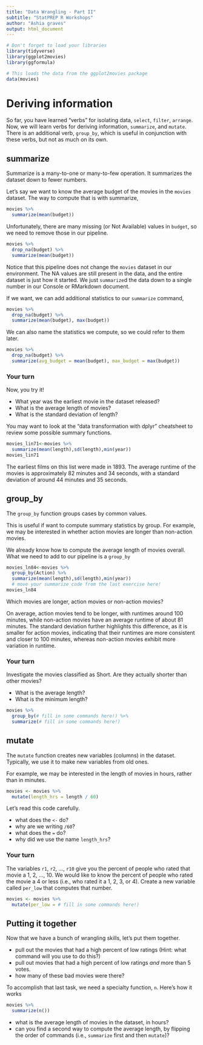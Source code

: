 ```yaml
---
title: "Data Wrangling - Part II"
subtitle: "StatPREP R Workshops"
author: "Ashia graves"
output: html_document
---
```


```r
# Don't forget to load your libraries
library(tidyverse)
library(ggplot2movies)
library(ggformula)
```

```r
# This loads the data from the ggplot2movies package
data(movies)
```

# Deriving information

So far, you have learned "verbs" for isolating data, `select`, `filter`, `arrange`. Now, we will learn verbs for deriving information, `summarize`, and `mutate`. There is an additional verb, `group_by`, which is useful in conjunction with these verbs, but not as much on its own.

## summarize

Summarize is a many-to-one or many-to-few operation. It summarizes the dataset down to fewer numbers.

Let's say we want to know the average budget of the movies in the `movies` dataset. The way to compute that is with summarize,

```r
movies %>%
  summarize(mean(budget))
```

Unfortunately, there are many missing (or Not Available) values in `budget`, so we need to remove those in our pipeline.

```r
movies %>%
  drop_na(budget) %>%
  summarize(mean(budget))
```

Notice that this pipeline does not change the `movies` dataset in our environment. The NA values are still present in the data, and the entire dataset is just how it started. We just `summarize`d the data down to a single number in our Console or RMarkdown document.

If we want, we can add additional statistics to our `summarize` command,

```r
movies %>%
  drop_na(budget) %>%
  summarize(mean(budget), max(budget))
```

We can also name the statistics we compute, so we could refer to them later.

```r
movies %>%
  drop_na(budget) %>%
  summarize(avg_budget = mean(budget), max_budget = max(budget))
```

### Your turn

Now, you try it!

-   What year was the earliest movie in the dataset released?
-   What is the average length of movies?
-   What is the standard deviation of length?

You may want to look at the "data transformation with dplyr" cheatsheet to review some possible summary functions.

```r
movies_lin71<-movies %>%
  summarize(mean(length),sd(length),min(year))
movies_lin71
```

The earliest films on this list were made in 1893. The average runtime of the movies is approximately 82 minutes and 34 seconds, with a standard deviation of around 44 minutes and 35 seconds.



## group_by

The `group_by` function groups cases by common values.

This is useful if want to compute summary statistics by group. For example, we may be interested in whether action movies are longer than non-action movies.

We already know how to compute the average length of movies overall. What we need to add to our pipeline is a `group_by`



```r
movies_ln84<-movies %>%
  group_by(Action) %>%
  summarize(mean(length),sd(length),min(year))
  # move your summarize code from the last exercise here!
movies_ln84
```

Which movies are longer, action movies or non-action movies?

On average, action movies tend to be longer, with runtimes around 100 minutes, while non-action movies have an average runtime of about 81 minutes. The standard deviation further highlights this difference, as it is smaller for action movies, indicating that their runtimes are more consistent and closer to 100 minutes, whereas non-action movies exhibit more variation in runtime.

### Your turn

Investigate the movies classified as Short. Are they actually shorter than other movies?

-   What is the average length?
-   What is the minimum length?

```r
movies %>%
  group_by(# fill in some commands here!) %>%
  summarize(# fill in some commands here!)
```

## mutate

The `mutate` function creates new variables (columns) in the dataset. Typically, we use it to make new variables from old ones.

For example, we may be interested in the length of movies in hours, rather than in minutes.

```r
movies <- movies %>%
  mutate(length_hrs = length / 60)
```

Let's read this code carefully.

-   what does the `<-` do?
-   why are we writing `/60`?
-   what does the `=` do?
-   why did we use the name `length_hrs`?

### Your turn

The variables `r1`, `r2`, ..., `r10` give you the percent of people who rated that movie a 1, 2, ..., 10. We would like to know the percent of people who rated the movie a 4 or less (i.e., who rated it a 1, 2, 3, or 4). Create a new variable called `per_low` that computes that number.

```r
movies <- movies %>%
  mutate(per_low = # fill in some commands here!)
```

## Putting it together

Now that we have a bunch of wrangling skills, let's put them together.

-   pull out the movies that had a high percent of low ratings (Hint: what command will you use to do this?)
-   pull out movies that had a high percent of low ratings *and* more than 5 votes.
-   how many of these bad movies were there?

To accomplish that last task, we need a specialty function, `n`. Here's how it works

```r
movies %>%
  summarize(n())
```

-   what is the average length of movies in the dataset, in hours?
-   can you find a second way to compute the average length, by flipping the order of commands (i.e., `summarize` first and then `mutate`)?
